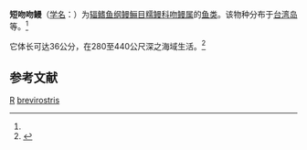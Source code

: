 {{Speciesbox
| taxon = Rhynchoconger brevirostris
| binomial_authority = Chen et Weng, 1967<ref name='id5642'>{{cite web| url =http://www.bioinfo.cn/db05/BjdwSpecies.php?action=view&id=5642| title =短吻吻鳗| work =中国动物物种编目数据库| publisher =中国科学院微生物研究所| author =中国科学院动物研究所| accessdate =2009-04-11| deadurl =yes| archiveurl =https://web.archive.org/web/20160305010014/http://www.bioinfo.cn/db05/BjdwSpecies.php?action=view&id=5642| archivedate =2016-03-05}}</ref>
}}

'''短吻吻鳗'''（[[学名|学名]]：{{lang|la|''Rhynchoconger brevirostris''}}）为[[辐鳍鱼纲|辐鳍鱼纲]][[鳗鲡目|鳗鲡目]][[糯鳗科|糯鳗科]][[吻鳗属|吻鳗属]]的[[鱼类|鱼类]]。该物种分布于[[台湾岛|台湾岛]]等。<ref name='id5642'/>

它体长可达36公分，在280至440公尺深之海域生活。<ref  name=fishbase>{{FishBase species | genus = Rhynchoconger | species =  brevirostris | month = 9| year = 2010}}</ref>

== 参考文献 ==
{{reflist}}

{{taxonbar}}
[[Category:1967年描述的鱼类|R]]
[[Category:吻鳗属|brevirostris]]